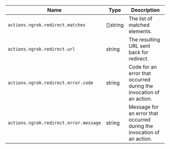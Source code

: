 | Name                                   | Type     | Description                                                            |
| -------------------------------------- | -------- | ---------------------------------------------------------------------- |
| `actions.ngrok.redirect.matches`       | []string | The list of matched elements.                                          |
| `actions.ngrok.redirect.url`           | string   | The resulting URL sent back for redirect.                              |
| `actions.ngrok.redirect.error.code`    | string   | Code for an error that occurred during the invocation of an action.    |
| `actions.ngrok.redirect.error.message` | string   | Message for an error that occurred during the invocation of an action. |
